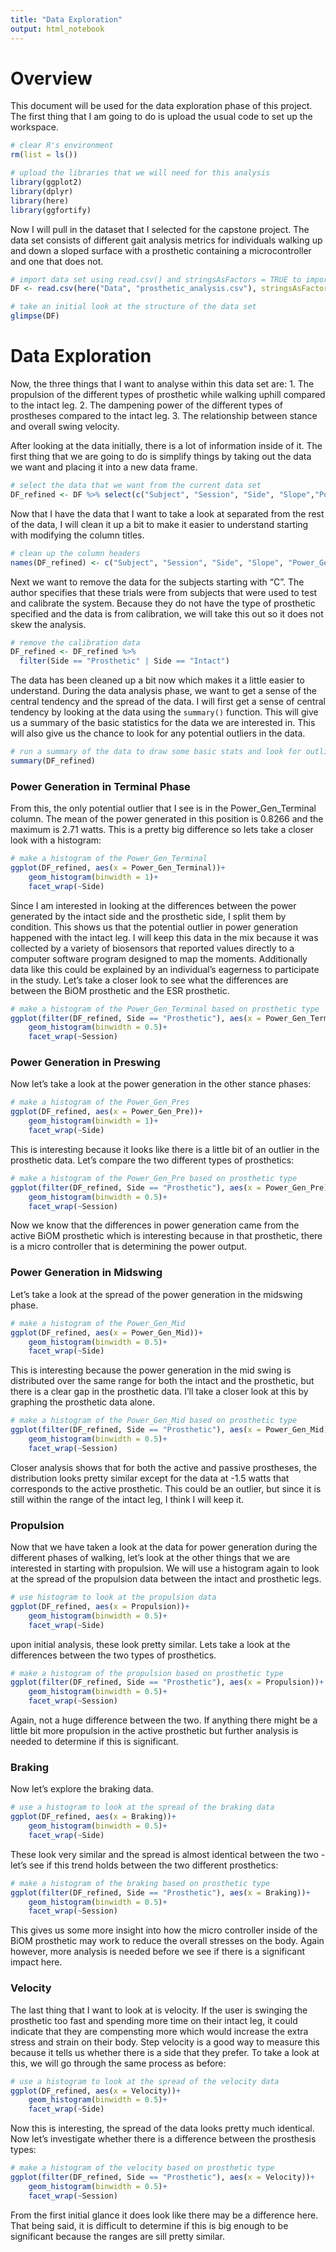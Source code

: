 ```yaml
---
title: "Data Exploration"
output: html_notebook
---
```


# Overview
This document will be used for the data exploration phase of this project.  The first thing that I am going to do is upload the usual code to set up the workspace.

```r
# clear R's environment
rm(list = ls())

# upload the libraries that we will need for this analysis
library(ggplot2)
library(dplyr)
library(here)
library(ggfortify)
```
Now I will pull in the dataset that I selected for the capstone project.  The data set consists of different gait analysis metrics for individuals walking up and down a sloped surface with a prosthetic containing a microcontroller and one that does not. 

```r
# import data set using read.csv() and stringsAsFactors = TRUE to import the categorical data as factors with levels that we can look at
DF <- read.csv(here("Data", "prosthetic_analysis.csv"), stringsAsFactors = TRUE)

# take an initial look at the structure of the data set
glimpse(DF)
```

# Data Exploration
Now, the three things that I want to analyse within this data set are: 
1. The propulsion of the different types of prosthetic while walking uphill compared to the intact leg.
2. The dampening power of the different types of prostheses compared to the intact leg. 
3. The relationship between stance and overall swing velocity.

After looking at the data initially, there is a lot of information inside of it.  The first thing that we are going to do is simplify things by taking out the data we want and placing it into a new data frame.

```r
# select the data that we want from the current data set
DF_refined <- DF %>% select(c("Subject", "Session", "Side", "Slope","Power.Gen...Preswing", "Power.Gen...Midstance", "Power.Gen...Terminal.stance", "Propulsion", "Braking", "Velocity" ))
```
Now that I have the data that I want to take a look at separated from the rest of the data, I will clean it up a bit to make it easier to understand starting with modifying the column titles. 
```r
# clean up the column headers
names(DF_refined) <- c("Subject", "Session", "Side", "Slope", "Power_Gen_Pre", "Power_Gen_Mid", "Power_Gen_Terminal", "Propulsion", "Braking", "Velocity")
```
Next we want to remove the data for the subjects starting with "C". The author specifies that these trials were from subjects that were used to test and calibrate the system. Because they do not have the type of prosthetic specified and the data is from calibration, we will take this out so it does not skew the analysis. 
```r
# remove the calibration data
DF_refined <- DF_refined %>%
  filter(Side == "Prosthetic" | Side == "Intact")
```


The data has been cleaned up a bit now which makes it a little easier to understand.  During the data analysis phase, we want to get a sense of the central tendency and the spread of the data.  I will first get a sense of central tendency by looking at the data using the `summary()` function.  This will give us a summary of the basic statistics for the data we are interested in.  This will also give us the chance to look for any potential outliers in the data. 

```r
# run a summary of the data to draw some basic stats and look for outliers
summary(DF_refined)
```
### Power Generation in Terminal Phase
From this, the only potential outlier that I see is in the Power_Gen_Terminal column.  The mean of the power generated in this position is 0.8266 and the maximum is 2.71 watts.  This is a pretty big difference so lets take a closer look with a histogram:

```r
# make a histogram of the Power_Gen_Terminal
ggplot(DF_refined, aes(x = Power_Gen_Terminal))+
    geom_histogram(binwidth = 1)+
    facet_wrap(~Side)
```
Since I am interested in looking at the differences between the power generated by the intact side and the prosthetic side, I split them by condition.  This shows us that the potential outlier in power generation happened with the intact leg.  I will keep this data in the mix because it was collected by a variety of biosensors that reported values directly to a computer software program designed to map the moments.  Additionally data like this could be explained by an individual's eagerness to participate in the study.  Let's take a closer look to see what the differences are between the BiOM prosthetic and the ESR prosthetic.

```r
# make a histogram of the Power_Gen_Terminal based on prosthetic type
ggplot(filter(DF_refined, Side == "Prosthetic"), aes(x = Power_Gen_Terminal))+
    geom_histogram(binwidth = 0.5)+
    facet_wrap(~Session)
```
### Power Generation in Preswing
Now let's take a look at the power generation in the other stance phases:
```r
# make a histogram of the Power_Gen_Pres
ggplot(DF_refined, aes(x = Power_Gen_Pre))+
    geom_histogram(binwidth = 1)+
    facet_wrap(~Side)
```
This is interesting because it looks like there is a little bit of an outlier in the prosthetic data.  Let's compare the two different types of prosthetics:
```r
# make a histogram of the Power_Gen_Pre based on prosthetic type
ggplot(filter(DF_refined, Side == "Prosthetic"), aes(x = Power_Gen_Pre))+
    geom_histogram(binwidth = 0.5)+
    facet_wrap(~Session)
```
Now we know that the differences in power generation came from the active BiOM prosthetic which is interesting because in that prosthetic, there is a micro controller that is determining the power output.

### Power Generation in Midswing
Let's take a look at the spread of the power generation in the midswing phase.  
```r
# make a histogram of the Power_Gen_Mid
ggplot(DF_refined, aes(x = Power_Gen_Mid))+
    geom_histogram(binwidth = 0.5)+
    facet_wrap(~Side)
```
This is interesting because the power generation in the mid swing is distributed over the same range for both the intact and the prosthetic, but there is a clear gap in the prosthetic data.  I'll take a closer look at this by graphing the prosthetic data alone. 
```r
# make a histogram of the Power_Gen_Mid based on prosthetic type
ggplot(filter(DF_refined, Side == "Prosthetic"), aes(x = Power_Gen_Mid))+
    geom_histogram(binwidth = 0.5)+
    facet_wrap(~Session)
```
Closer analysis shows that for both the active and passive prostheses, the distribution looks pretty similar except for the data at -1.5 watts that corresponds to the active prosthetic.  This could be an outlier, but since it is still within the range of the intact leg, I think I will keep it. 

### Propulsion
Now that we have taken a look at the data for power generation during the different phases of walking, let's look at the other things that we are interested in starting with propulsion. We will use a histogram again to look at the spread of the propulsion data between the intact and prosthetic legs. 

```r
# use histogram to look at the propulsion data
ggplot(DF_refined, aes(x = Propulsion))+
    geom_histogram(binwidth = 0.5)+
    facet_wrap(~Side)
```
upon initial analysis, these look pretty similar.  Lets take a look at the differences between the two types of prosthetics.

```r
# make a histogram of the propulsion based on prosthetic type
ggplot(filter(DF_refined, Side == "Prosthetic"), aes(x = Propulsion))+
    geom_histogram(binwidth = 0.5)+
    facet_wrap(~Session)
```
Again, not a huge difference between the two.  If anything there might be a little bit more propulsion in the active prosthetic but further analysis is needed to determine if this is significant.

### Braking
Now let's explore the braking data.
```r
# use a histogram to look at the spread of the braking data
ggplot(DF_refined, aes(x = Braking))+
    geom_histogram(binwidth = 0.5)+
    facet_wrap(~Side)
```
These look very similar and the spread is almost identical between the two - let's see if this trend holds between the two different prosthetics:
```r
# make a histogram of the braking based on prosthetic type
ggplot(filter(DF_refined, Side == "Prosthetic"), aes(x = Braking))+
    geom_histogram(binwidth = 0.5)+
    facet_wrap(~Session)
```
This gives us some more insight into how the micro controller inside of the BiOM prosthetic may work to reduce the overall stresses on the body. Again however, more analysis is needed before we see if there is a significant impact here. 

### Velocity
The last thing that I want to look at is velocity.  If the user is swinging the prosthetic too fast and spending more time on their intact leg, it could indicate that they are compensting more which would increase the extra stress and strain on their body. Step velocity is a good way to measure this because it tells us whether there is a side that they prefer. To take a look at this, we will go through the same process as before: 

```r
# use a histogram to look at the spread of the velocity data
ggplot(DF_refined, aes(x = Velocity))+
    geom_histogram(binwidth = 0.5)+
    facet_wrap(~Side)
```
Now this is interesting, the spread of the data looks pretty much identical.  Now let's investigate whether there is a difference between the prosthesis types:

```r
# make a histogram of the velocity based on prosthetic type
ggplot(filter(DF_refined, Side == "Prosthetic"), aes(x = Velocity))+
    geom_histogram(binwidth = 0.5)+
    facet_wrap(~Session)
```
From the first initial glance it does look like there may be a difference here. That being said, it is difficult to determine if this is big enough to be significant because the ranges are sill pretty similar.  



